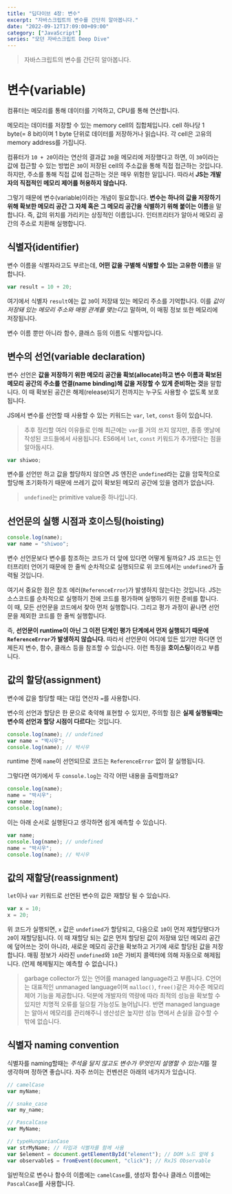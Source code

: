 ```yaml
---
title: "딥다이브 4장: 변수"
excerpt: "자바스크립트의 변수를 간단히 알아봅니다."
date: "2022-09-12T17:09:00+09:00"
category: ["JavaScript"]
series: "모던 자바스크립트 Deep Dive"
---
```


> 자바스크립트의 변수를 간단히 알아봅니다.

# 변수(variable)

컴퓨터는 메모리를 통해 데이터를 기억하고, CPU를 통해 연산합니다.

메모리는 데이터를 저장할 수 있는 memory cell의 집합체입니다. cell 하나당 1 byte(= 8 bit)이며 1 byte 단위로 데이터를 저장하거나 읽습니다. 각 cell은 고유의 memory address를 가집니다.

컴퓨터가 `10 + 20`이라는 연산의 결과값 `30`을 메모리에 저장했다고 하면, 이 `30`이라는 값에 접근할 수 있는 방법은 `30`이 저장된 cell의 주소값을 통해 직접 접근하는 것입니다. 하지만, 주소를 통해 직접 값에 접근하는 것은 매우 위험한 일입니다. 따라서 **JS는 개발자의 직접적인 메모리 제어를 허용하지 않습니다.**

그렇기 때문에 변수(variable)이라는 개념이 필요합니다. **변수는 하나의 값을 저장하기 위해 확보한 메모리 공간 그 자체 혹은 그 메모리 공간을 식별하기 위해 붙이는 이름**을 말합니다. 즉, 값의 위치를 가리키는 상징적인 이름입니다. 인터프리터가 알아서 메모리 공간의 주소로 치환해 실행합니다.

## 식별자(identifier)

변수 이름을 식별자라고도 부르는데, **어떤 값을 구별해 식별할 수 있는 고유한 이름**을 말합니다.

```JavaScript
var result = 10 + 20;
```

여기에서 식별자 `result`에는 값 `30`이 저장돼 있는 메모리 주소를 기억합니다. 이를 *값이 저장돼 있는 메모리 주소와 매핑 관계를 맺는다*고 말하며, 이 매핑 정보 또한 메모리에 저장됩니다.

변수 이름 뿐만 아니라 함수, 클래스 등의 이름도 식별자입니다.

## 변수의 선언(variable declaration)

변수 선언은 **값을 저장하기 위한 메모리 공간을 확보(allocate)하고 변수 이름과 확보된 메모리 공간의 주소를 연결(name binding)해 값을 저장할 수 있게 준비하는 것**을 말합니다. 이 때 확보된 공간은 해제(release)되기 전까지는 누구도 사용할 수 없도록 보호됩니다.

JS에서 변수를 선언할 때 사용할 수 있는 키워드는 `var`, `let`, `const` 등이 있습니다.

> 추후 정리할 여러 이유들로 인해 최근에는 `var`를 거의 쓰지 않지만, 종종 옛날에 작성된 코드들에서 사용됩니다. ES6에서 `let`, `const` 키워드가 추가됐다는 점을 알아둡시다.

```JavaScript
var shiwoo;
```

변수를 선언만 하고 값을 할당하지 않으면 JS 엔진은 `undefined`라는 값을 암묵적으로 할당해 초기화하기 때문에 쓰레기 값이 확보된 메모리 공간에 있을 염려가 없습니다.

> `undefined`는 primitive value중 하나입니다.

## 선언문의 실행 시점과 호이스팅(hoisting)

```JavaScript
console.log(name);
var name = "shiwoo";
```

변수 선언문보다 변수를 참조하는 코드가 더 앞에 있다면 어떻게 될까요? JS 코드는 인터프리터 언어기 때문에 한 줄씩 순차적으로 실행되므로 위 코드에서는 `undefined`가 출력될 것입니다.

여기서 중요한 점은 참조 에러(`ReferenceError`)가 발생하지 않는다는 것입니다. JS는 소스코드를 순차적으로 실행하기 전에 코드를 평가하며 실행하기 위한 준비를 합니다. 이 때, 모든 선언문을 코드에서 찾아 먼저 실행합니다. 그리고 평가 과정이 끝나면 선언문을 제외한 코드를 한 줄씩 실행합니다.

즉, **선언문이 runtime이 아닌 그 이전 단계인 평가 단계에서 먼저 실행되기 때문에 `ReferenceError`가 발생하지 않습니다.** 따라서 선언문이 어디에 있든 있기만 하다면 언제든지 변수, 함수, 클래스 등을 참조할 수 있습니다. 이런 특징을 **호이스팅**이라고 부릅니다.

## 값의 할당(assignment)

변수에 값을 할당할 때는 대입 연산자 `=`를 사용합니다.

변수의 선언과 할당은 한 문으로 축약해 표현할 수 있지만, 주의할 점은 **실제 실행될때는 변수의 선언과 할당 시점이 다르다**는 것입니다.

```js
console.log(name); // undefined
var name = "박시우";
console.log(name); // 박시우
```

runtime 전에 `name`이 선언되므로 코드는 `ReferenceError` 없이 잘 실행됩니다.

그렇다면 여기에서 두 `console.log`는 각각 어떤 내용을 출력할까요?

```js
console.log(name);
name = "박시우";
var name;
console.log(name);
```

이는 아래 순서로 실행된다고 생각하면 쉽게 예측할 수 있습니다.

```js
var name;
console.log(name); // undefined
name = "박시우";
console.log(name); // 박시우
```

## 값의 재할당(reassignment)

`let`이나 `var` 키워드로 선언된 변수의 값은 재할당 될 수 있습니다.

```js
var x = 10;
x = 20;
```

위 코드가 실행되면, `x` 값은 `undefined`가 할당되고, 다음으로 `10`이 먼저 재할당됐다가 `20`이 재할당됩니다. 이 때 재할당 되는 값은 먼저 할당된 값이 저장돼 있던 메모리 공간에 덮어쓰는 것이 아니라, 새로운 메모리 공간을 확보하고 거기에 새로 할당된 값을 저장합니다. 매핑 정보가 사라진 `undefined`와 `10`은 가비지 콜렉터에 의해 자동으로 해제됩니다. (언제 해제될지는 예측할 수 없습니다.)

> garbage collector가 있는 언어를 managed language라고 부릅니다. C언어는 대표적인 unmanaged language이며 `malloc()`, `free()`같은 저수준 메모리 제어 기능을 제공합니다. 덕분에 개발자의 역량에 따라 최적의 성능을 확보할 수 있지만 치명적 오류를 일으킬 가능성도 늘어납니다. 반면 managed language는 알아서 메모리를 관리해주니 생산성은 높지만 성능 면에서 손실을 감수할 수밖에 없습니다.

## 식별자 naming convention

식별자를 naming할때는 *주석을 달지 않고도 변수가 무엇인지 설명할 수 있는지*를 잘 생각하며 정하면 좋습니다. 자주 쓰이는 컨벤션은 아래의 네가지가 있습니다.

```js
// camelCase
var myName;

// snake_case
var my_name;

// PascalCase
var MyName;

// typeHungarianCase
var strMyName; // 타입과 식별자를 함께 사용
var $element = document.getElementById("element"); // DOM 노드 앞에 $
var observable$ = fromEvent(document, "click"); // RxJS Observable
```

일반적으로 변수나 함수의 이름에는 `camelCase`를, 생성자 함수나 클래스 이름에는 `PascalCase`를 사용합니다.
